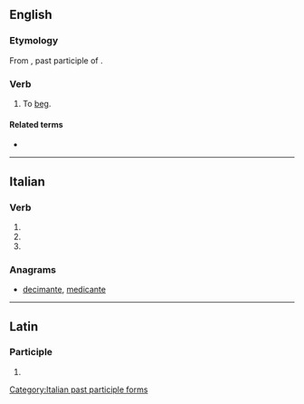 ==English==

===Etymology===
From {{etyl|la|en}} {{lena}} {{m|la|mendicatus}}, past participle of {{m|la|mendicare||to beg}}.

===Verb===
{{en-verb|mendicat}}

# {{lb|en|ambitransitive}} To [[beg]].
#: {{rfquotek|Johnson}}

====Related terms====
* {{l|en|mendicant}}

{{Webster 1913}}

----

==Italian==

===Verb===
{{head|it|verb form}}

# {{inflection of|mendicare||2|p|pres|indc|lang=it}}
# {{inflection of|mendicare||2|p|impr|lang=it}}
# {{feminine plural of|mendicato|lang=it}}

===Anagrams===
* [[decimante#Italian|decimante]], [[medicante#Italian|medicante]]
[[Category:Italian past participle forms]]

----

==Latin==

===Participle===
{{la-part-form|mendīcāte}}

# {{inflection of|mendīcātus||voc|m|s|lang=la}}